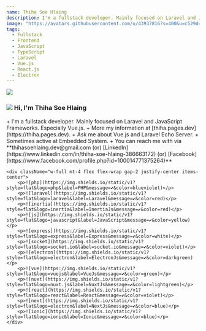 ```yaml
---
name: Thiha Soe Hlaing
description: I'm a fullstack developer. Mainly focused on Laravel and JavaScript Frameworks. Especially Vue.js.
image: "https://avatars.githubusercontent.com/u/43937816?s=400&u=c529d4a86d3feb65c5df7a09bf72342e9565a98a&v=4"
tags:
  - Fullstack
  - Frontend
  - JavaScript
  - TypeScript
  - Laravel
  - Vue.js
  - React.js
  - Electron
---
```


<div className="h-28 w-28 rounded-full overflow-hidden mx-auto">
  <img src="https://avatars.githubusercontent.com/u/43937816?s=400&u=c529d4a86d3feb65c5df7a09bf72342e9565a98a&v=4" />
</div>

<h3 className="flex flex-row max-w-[270px] mt-5 mx-auto">
  <img
    src="https://raw.githubusercontent.com/lwinmoepaing/lwinmoepaing/main/img/gitto.gif"
    className="h-[20px] object-contain mr-2"
  />
  <span> Hi, I'm Thiha Soe Hlaing </span>
</h3>

<div className="container max-w-[800px] mx-auto">
    + I'm a fullstack developer. Mainly focused on Laravel and JavaScript Frameworks. Especially Vue.js.
    + More my information at [thiha.pages.dev](https://thiha.pages.dev).
    + Ask me about Vue.js and Laravel Echo Server.
    + Sometimes active at Embedded System.
    + You can reach me with via **thihasoehlaing.dev@gmail.com (or) [LinkedIn](https://www.linkedin.com/in/thiha-soe-hlaing-386663172) (or) [Facebook](https://www.facebook.com/profile.php?id=100014771375264)**

    <div className="w-full mt-4 flex flex-wrap gap-2 justify-center items-center">
        <p>![php](https://img.shields.io/static/v1?style=flat&logo=php&label=PHP&message=✔️&color=blueviolet)</p>
        <p>![laravel](https://img.shields.io/static/v1?style=flat&logo=laravel&label=Laravel&message=✔️&color=red)</p>
        <p>![inertia](https://img.shields.io/static/v1?style=flat&logo=inertia&label=InertiaJs&message=✔️&color=red)</p>
        <p>![js](https://img.shields.io/static/v1?style=flat&logo=javascript&label=JavaScript&message=✔️&color=yellow)</p>
        <p>![express](https://img.shields.io/static/v1?style=flat&logo=express&label=Express&message=✔️&color=white)</p>
        <p>![socket](https://img.shields.io/static/v1?style=flat&logo=socket.io&label=socket.io&message=✔️&color=violet)</p>
        <p>![electron](https://img.shields.io/static/v1?style=flat&logo=electron&label=ElectronJs&message=✔️&color=darkgreen)</p>
        <p>![vue](https://img.shields.io/static/v1?style=flat&logo=vuejs&label=VueJs&message=✔️&color=green)</p>
        <p>![nuxt](https://img.shields.io/static/v1?style=flat&logo=nuxt.js&label=NuxtJs&message=✔️&color=lightgreen)</p>
        <p>![react](https://img.shields.io/static/v1?style=flat&logo=react&label=React&message=✔️&color=violet)</p>
        <p>![next](https://img.shields.io/static/v1?style=flat&logo=electron&label=NextJs&message=✔️&color=blue)</p>
        <p>![ionic](https://img.shields.io/static/v1?style=flat&logo=ionic&label=Ionic&message=✔️&color=blue)</p>
    </div>

</div>
